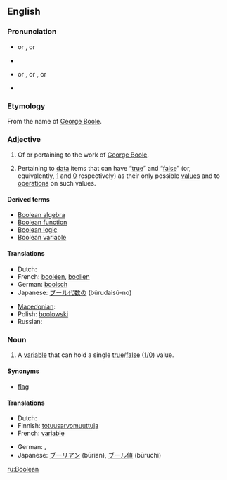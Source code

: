 ==English==
{{wikipedia}}

===Pronunciation===
* {{a|UK}} {{IPA|/ˈbuːliən/}} or {{IPAchar|/buːˈliən/}}, {{SAMPA|/"bu:li@n/}} or {{SAMPAchar|/bu:"li@n/}}
* {{audio|en-uk-Boolean.ogg|Audio (UK)}}
* {{a|US}} {{enPR|bo͞oʹliən}} or {{enPRchar|bo͞oliʹən}}, {{IPA|/ˈbuliən/}} or {{IPAchar|/buˈliən/}} , {{SAMPA|/"buli@n/}} or {{SAMPAchar|/bu"li@n/}}
* {{audio|en-us-Boolean.ogg|Audio (US)}}

===Etymology===
From the name of [[w:George Boole|George Boole]].

===Adjective===
{{en-adj|-}}

# Of or pertaining to the work of [[w:George Boole|George Boole]].
# {{context|logic|computing}} Pertaining to [[data]] items that can have “[[true]]” and “[[false]]” (or, equivalently, [[1]] and [[0]] respectively) as their only possible [[value]]s and to [[operation]]s on such values.

====Derived terms====
* [[Boolean algebra]]
* [[Boolean function]]
* [[Boolean logic]]
* [[Boolean variable]]

====Translations====
{{trans-top|logic: pertaining to data items that have values “true” and “false”}}
* Dutch: {{t|nl|booleaans}}
* French: [[booléen]], [[boolien]]
* German: [[boolsch]]
* Japanese: [[ブール代数の]] (būrudaisū-no)
{{trans-mid}}
* [[Macedonian]]: {{t|mk|булов|m|tr=búlov|xs=Macedonian}}
* Polish: [[boolowski]]
* Russian: {{t+|ru|булев|sc=Cyrl}}
{{trans-bottom}}

===Noun===
{{en-noun}}

# {{context|logic|computing}} A [[variable]] that can hold a single [[true]]/[[false]] ([[1]]/[[0]]) value.

====Synonyms====
* {{italbrac-colon|Boolean variable}} [[flag]]

====Translations====
{{trans-top|logic: a variable}}
* Dutch: {{t|nl|booleaans|alt=booleaanse}} {{t+|nl|waarde|f}}
* Finnish: [[totuusarvomuuttuja]]
* French: [[variable]] {{t+|fr|booléen|f|alt=booléenne}}
{{trans-mid}}
* German: {{t-|de|Boolean|m}}, {{t|de|boolsch|alt=boolsche}} {{t+|de|Variable|f}}
* Japanese: [[ブーリアン]] (būrian), [[ブール値]] (būruchi)
{{trans-bottom}}

[[ru:Boolean]]